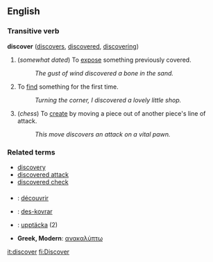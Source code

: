 == English ==

=== Transitive verb ===
'''discover'''  ([[discovers]], [[discovered]], [[discovering]])
# (''somewhat dated'') To [[expose]] something previously covered.
#: ''The gust of wind discovered a bone in the sand.''
# To [[find]] something for the first time.
#: ''Turning the corner, I discovered a lovely little shop.''
# (''chess'') To [[create]] by moving a piece out of another piece's line of attack.
#: ''This move discovers an attack on a vital pawn.''

=== Related terms ===

*[[discovery]]
*[[discovered attack]]
*[[discovered check]]

===={{trans}}====

* {{fr}} : [[découvrir]]
* {{io}} : [[des-kovrar]]
* {{sv}} : [[upptäcka]] (2)
*'''Greek, Modern''': [[ανακαλύπτω]]
[[it:discover]]
[[fi:Discover]]